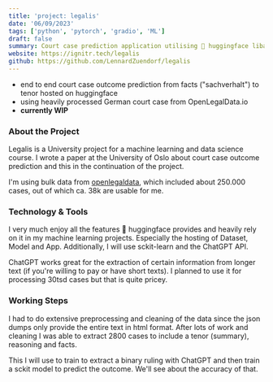 ```yaml
---
title: 'project: legalis'
date: '06/09/2023'
tags: ['python', 'pytorch', 'gradio', 'ML']
draft: false
summary: Court case prediction application utilising 🤗 huggingface libaries, gradio and pytorch
website: https://ignitr.tech/legalis
github: https://github.com/LennardZuendorf/legalis
---
```

- end to end court case outcome prediction from facts ("sachverhalt") to tenor hosted on huggingface
- using heavily processed German court case from OpenLegalData.io
- **currently WIP**

### About the Project
Legalis is a University project for a machine learning and data science course. I wrote a paper at the University of Oslo about court case outcome prediction and this in the continuation of the project.

I'm using bulk data from [openlegaldata](https:\\openlegaldata.io), which included about 250.000 cases, out of which ca. 38k are usable for me.

### Technology & Tools
I very much enjoy all the features 🤗 huggingface provides and heavily rely on it in my machine learning projects. Especially the hosting of Dataset, Model and App. Additionally, I will use sckit-learn and the ChatGPT API.

ChatGPT works great for the extraction of certain information from longer text (if you're willing to pay or have short texts). I planned to use it for processing 30tsd cases but that is quite pricey.

### Working Steps
I had to do extensive preprocessing and cleaning of the data since the json dumps only provide the entire text in html format. After lots of work and cleaning I was able to extract 2800 cases to include a tenor (summary), reasoning and facts.

This I will use to train to extract a binary ruling with ChatGPT and then train a sckit model to predict the outcome. We'll see about the accuracy of that.

